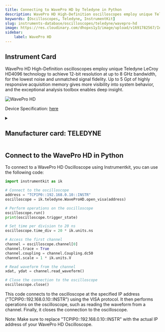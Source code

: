 ```yaml
---
title: Connecting to WavePro HD by Teledyne in Python
description: WavePro HD High-Definition oscilloscopes employ unique Teledyne LeCroy HD4096 technology to achieve 12-bit resolution at up to 8 GHz bandwidth, for the lowest noise and unmatched signal fidelity. Up to 5 Gpt of highly responsive acquisition memory gives more visibility into system behavior, and the exceptional analysis toolbox enables deep insight.
keywords: [Oscilloscopes, Teledyne, InstrumentKit] 
slug: instruments-database/oscilloscopes/teledyne/wavepro-hd 
image: https://res.cloudinary.com/dhopxs1y3/image/upload/v1691782567/Instruments/Oscilloscopes/WavePro-HD/WavePro-HD.png
sidebar:
    label: WavePro HD 
---
```



## Instrument Card

WavePro HD High-Definition oscilloscopes employ unique Teledyne LeCroy HD4096 technology to achieve 12-bit resolution at up to 8 GHz bandwidth, for the lowest noise and unmatched signal fidelity. Up to 5 Gpt of highly responsive acquisition memory gives more visibility into system behavior, and the exceptional analysis toolbox enables deep insight.

![WavePro HD](https://res.cloudinary.com/dhopxs1y3/image/upload/v1691782567/Instruments/Oscilloscopes/WavePro-HD/WavePro-HD.png)

Device Specification: [here](https://cdn.teledynelecroy.com/files/pdf/waveprohd-datasheet.pdf)

<details style={{ marginTop: "15px"}}>
<summary><h2 style={{display:'inline'}}>Manufacturer card: TELEDYNE</h2></summary>

![TELEDYNE](https://res.cloudinary.com/dhopxs1y3/image/upload/v1692812958/Instruments/Vendor%20Logos/Teledyne_technologies.png)

Teledyne LeCroy is an American manufacturer of oscilloscopes, protocol analyzers and other test equipment. LeCroy is now a subsidiary of Teledyne Technologies.

- Headquarters: USA
- Yearly Revenue (millions, USD): 5458.6
- Vendor Website: [here](https://www.teledynelecroy.com/)

</details>


<FeaturedInstrumentVideo category="OSCILLOSCOPES" />

## Connect to the WavePro HD in Python





<Tabs>

<SectionsCard category="OSCILLOSCOPES" manufacturer="Teledyne"></SectionsCard>

<TabItem value="InstrumentKit" label="InstrumentKit">

To connect to a WavePro HD Oscilloscope using Instrumentkit, you can use the following code:

```python
import instrumentkit as ik

# Connect to the oscilloscope
address = "TCPIP0::192.168.0.10::INSTR"
oscilloscope = ik.teledyne.WaveProHD.open_visa(address)

# Perform operations on the oscilloscope
oscilloscope.run()
print(oscilloscope.trigger_state)

# Set time per division to 20 ns
oscilloscope.time_div = 20 * ik.units.ns

# Access the first channel
channel = oscilloscope.channel[0]
channel.trace = True
channel.coupling = channel.Coupling.dc50
channel.scale = 1 * ik.units.V

# Read waveform from the channel
xdat, ydat = channel.read_waveform()

# Close the connection to the oscilloscope
oscilloscope.close()
```

This code connects to the oscilloscope at the specified IP address ("TCPIP0::192.168.0.10::INSTR") using the VISA protocol. It then performs operations on the oscilloscope, such as reading the waveform from a channel. Finally, it closes the connection to the oscilloscope.

Note: Make sure to replace "TCPIP0::192.168.0.10::INSTR" with the actual IP address of your WavePro HD Oscilloscope.

</TabItem>
</Tabs>